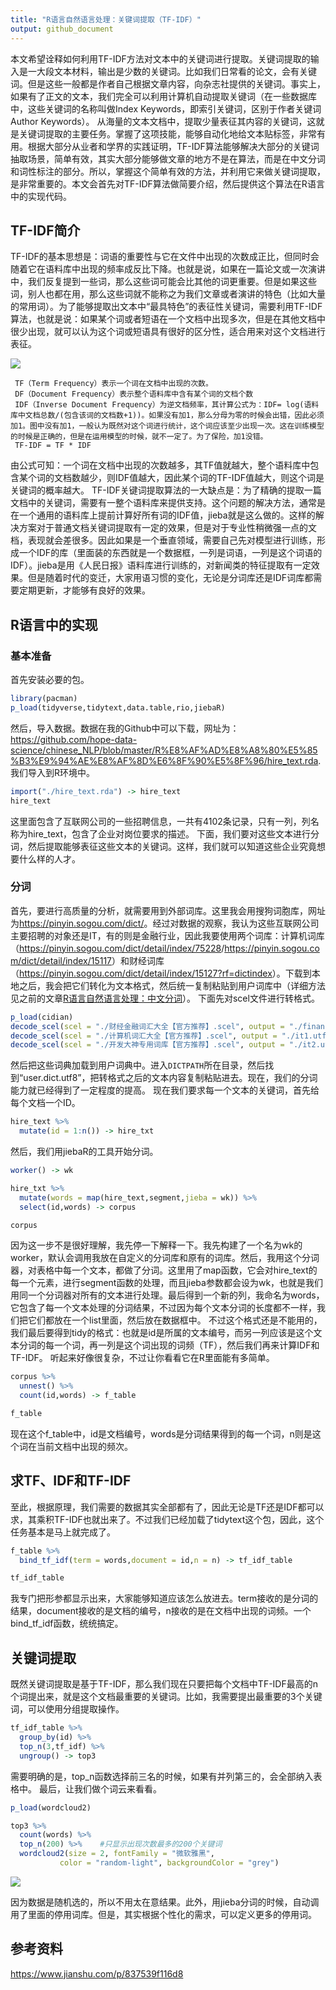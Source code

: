 ---
title: "R语言自然语言处理：关键词提取（TF-IDF）"
output: github_document
---

  本文希望诠释如何利用TF-IDF方法对文本中的关键词进行提取。关键词提取的输入是一大段文本材料，输出是少数的关键词。比如我们日常看的论文，会有关键词。但是这些一般都是作者自己根据文章内容，向杂志社提供的关键词。事实上，如果有了正文的文本，我们完全可以利用计算机自动提取关键词（在一些数据库中，这些关键词的名称叫做Index Keywords，即索引关键词，区别于作者关键词Author Keywords）。
  从海量的文本文档中，提取少量表征其内容的关键词，这就是关键词提取的主要任务。掌握了这项技能，能够自动化地给文本贴标签，非常有用。根据大部分从业者和学界的实践证明，TF-IDF算法能够解决大部分的关键词抽取场景，简单有效，其实大部分能够做文章的地方不是在算法，而是在中文分词和词性标注的部分。所以，掌握这个简单有效的方法，并利用它来做关键词提取，是非常重要的。本文会首先对TF-IDF算法做简要介绍，然后提供这个算法在R语言中的实现代码。
  
## TF-IDF简介  
  TF-IDF的基本思想是：词语的重要性与它在文件中出现的次数成正比，但同时会随着它在语料库中出现的频率成反比下降。也就是说，如果在一篇论文或一次演讲中，我们反复提到一些词，那么这些词可能会比其他的词更重要。但是如果这些词，别人也都在用，那么这些词就不能称之为我们文章或者演讲的特色（比如大量的常用词）。为了能够提取出文本中“最具特色”的表征性关键词，需要利用TF-IDF算法，也就是说：如果某个词或者短语在一个文档中出现多次，但是在其他文档中很少出现，就可以认为这个词或短语具有很好的区分性，适合用来对这个文档进行表征。

![](./TF_IDF.png)

 ``` 
  TF（Term Frequency）表示一个词在文档中出现的次数。
  DF（Document Frequency）表示整个语料库中含有某个词的文档个数
  IDF（Inverse Document Frequency）为逆文档频率，其计算公式为：IDF= log(语料库中文档总数/(包含该词的文档数+1))。如果没有加1，那么分母为零的时候会出错，因此必须加1。图中没有加1，一般认为既然对这个词进行统计，这个词应该至少出现一次。这在训练模型的时候是正确的，但是在运用模型的时候，就不一定了。为了保险，加1没错。
  TF-IDF = TF * IDF
```
  由公式可知：一个词在文档中出现的次数越多，其TF值就越大，整个语料库中包含某个词的文档数越少，则IDF值越大，因此某个词的TF-IDF值越大，则这个词是关键词的概率越大。
  TF-IDF关键词提取算法的一大缺点是：为了精确的提取一篇文档中的关键词，需要有一整个语料库来提供支持。这个问题的解决方法，通常是在一个通用的语料库上提前计算好所有词的IDF值，jieba就是这么做的。这样的解决方案对于普通文档关键词提取有一定的效果，但是对于专业性稍微强一点的文档，表现就会差很多。因此如果是一个垂直领域，需要自己先对模型进行训练，形成一个IDF的库（里面装的东西就是一个数据框，一列是词语，一列是这个词语的IDF）。jieba是用《人民日报》语料库进行训练的，对新闻类的特征提取有一定效果。但是随着时代的变迁，大家用语习惯的变化，无论是分词库还是IDF词库都需要定期更新，才能够有良好的效果。

## R语言中的实现

### 基本准备
  首先安装必要的包。
```{r}
library(pacman)
p_load(tidyverse,tidytext,data.table,rio,jiebaR)
```
  然后，导入数据。数据在我的Github中可以下载，网址为：<https://github.com/hope-data-science/chinese_NLP/blob/master/R%E8%AF%AD%E8%A8%80%E5%85%B3%E9%94%AE%E8%AF%8D%E6%8F%90%E5%8F%96/hire_text.rda>.
  我们导入到R环境中。
```{r,results='hide'}
import("./hire_text.rda") -> hire_text
hire_text
```
  这里面包含了互联网公司的一些招聘信息，一共有4102条记录，只有一列，列名称为hire_text，包含了企业对岗位要求的描述。
  下面，我们要对这些文本进行分词，然后提取能够表征这些文本的关键词。这样，我们就可以知道这些企业究竟想要什么样的人才。
  
### 分词
  首先，要进行高质量的分析，就需要用到外部词库。这里我会用搜狗词胞库，网址为<https://pinyin.sogou.com/dict/>。经过对数据的观察，我认为这些互联网公司主要招聘的对象还是IT，有的则是金融行业，因此我要使用两个词库：计算机词库（<https://pinyin.sogou.com/dict/detail/index/75228>/<https://pinyin.sogou.com/dict/detail/index/15117>）和财经词库（<https://pinyin.sogou.com/dict/detail/index/15127?rf=dictindex>）。下载到本地之后，我会把它们转化为文本格式，然后统一复制粘贴到用户词库中（详细方法见之前的文章[R语言自然语言处理：中文分词](<https://zhuanlan.zhihu.com/p/53693842>)）。
  下面先对scel文件进行转格式。
```{r}
p_load(cidian)
decode_scel(scel = "./财经金融词汇大全【官方推荐】.scel", output = "./finance.utf8", cpp = TRUE)
decode_scel(scel = "./计算机词汇大全【官方推荐】.scel", output = "./it1.utf8", cpp = TRUE)
decode_scel(scel = "./开发大神专用词库【官方推荐】.scel", output = "./it2.utf8", cpp = TRUE)
```
  然后把这些词典加载到用户词典中。进入`DICTPATH`所在目录，然后找到“user.dict.utf8”，把转格式之后的文本内容复制粘贴进去。现在，我们的分词能力就已经得到了一定程度的提高。
  现在我们要求每一个文本的关键词，首先给每个文档一个ID。
```{r}
hire_text %>% 
  mutate(id = 1:n()) -> hire_txt
```
  然后，我们用jiebaR的工具开始分词。
```{r}
worker() -> wk

hire_txt %>% 
  mutate(words = map(hire_text,segment,jieba = wk)) %>% 
  select(id,words) -> corpus 

corpus
```
  因为这一步不是很好理解，我先停一下解释一下。我先构建了一个名为wk的worker，默认会调用我放在自定义的分词库和原有的词库。然后，我用这个分词器，对表格中每一个文本，都做了分词。这里用了map函数，它会对hire_text的每一个元素，进行segment函数的处理，而且jieba参数都会设为wk，也就是我们用同一个分词器对所有的文本进行处理。最后得到一个新的列，我命名为words，它包含了每一个文本处理的分词结果，不过因为每个文本分词的长度都不一样，我们把它们都放在一个list里面，然后放在数据框中。
  不过这个格式还是不能用的，我们最后要得到tidy的格式：也就是id是所属的文本编号，而另一列应该是这个文本分词的每一个词，再一列是这个词出现的词频（TF），然后我们再来计算IDF和TF-IDF。
  听起来好像很复杂，不过让你看看它在R里面能有多简单。
```{r}
corpus %>% 
  unnest() %>% 
  count(id,words) -> f_table

f_table
```
  现在这个f_table中，id是文档编号，words是分词结果得到的每一个词，n则是这个词在当前文档中出现的频次。
  
## 求TF、IDF和TF-IDF
  至此，根据原理，我们需要的数据其实全部都有了，因此无论是TF还是IDF都可以求，其乘积TF-IDF也就出来了。不过我们已经加载了tidytext这个包，因此，这个任务基本是马上就完成了。
```{r}
f_table %>%
  bind_tf_idf(term = words,document = id,n = n) -> tf_idf_table

tf_idf_table
```
  我专门把形参都显示出来，大家能够知道应该怎么放进去。term接收的是分词的结果，document接收的是文档的编号，n接收的是在文档中出现的词频。一个bind_tf_idf函数，统统搞定。
  
## 关键词提取
  既然关键词提取是基于TF-IDF，那么我们现在只要把每个文档中TF-IDF最高的n个词提出来，就是这个文档最重要的关键词。比如，我需要提出最重要的3个关键词，可以使用分组提取操作。
```{r}
tf_idf_table %>% 
  group_by(id) %>% 
  top_n(3,tf_idf) %>% 
  ungroup() -> top3
```
  需要明确的是，top_n函数选择前三名的时候，如果有并列第三的，会全部纳入表格中。
  最后，让我们做个词云来看看。
```{r,eval=FALSE}
p_load(wordcloud2)

top3 %>% 
  count(words) %>%
  top_n(200) %>%    #只显示出现次数最多的200个关键词
  wordcloud2(size = 2, fontFamily = "微软雅黑",
           color = "random-light", backgroundColor = "grey")

```
  ![](./词云结果.png)

  因为数据是随机选的，所以不用太在意结果。此外，用jieba分词的时候，自动调用了里面的停用词库。但是，其实根据个性化的需求，可以定义更多的停用词。

## 参考资料

<https://www.jianshu.com/p/837539f116d8>


